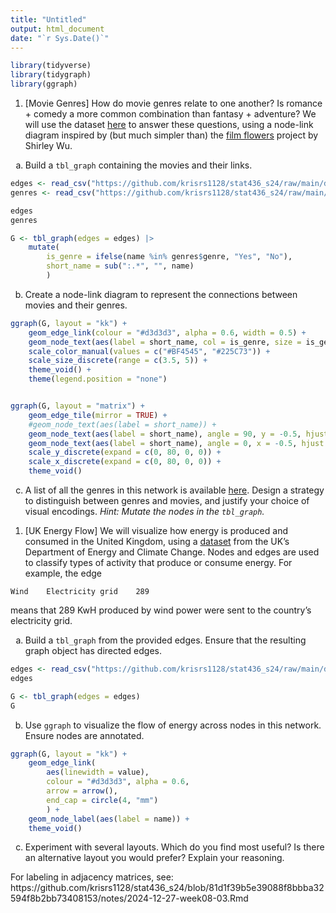 ```yaml
---
title: "Untitled"
output: html_document
date: "`r Sys.Date()`"
---
```


```r
library(tidyverse)
library(tidygraph)
library(ggraph)
```

1. [Movie Genres] How do movie genres relate to one another? Is romance + comedy
a more common combination than fantasy + adventure? We will use the dataset
[here](https://github.com/krisrs1128/stat436_s24/raw/main/data/movie_links.csv)
to answer these questions, using a node-link diagram inspired by (but much
simpler than) the [film flowers](https://observablehq.com/@sxywu/introduction-to-svg-and-d3-js) project
by Shirley Wu.

a. Build a `tbl_graph` containing the movies and their links.

```r
edges <- read_csv("https://github.com/krisrs1128/stat436_s24/raw/main/data/movie_links.csv")
genres <- read_csv("https://github.com/krisrs1128/stat436_s24/raw/main/data/genres.csv")

edges
genres

G <- tbl_graph(edges = edges) |>
    mutate(
        is_genre = ifelse(name %in% genres$genre, "Yes", "No"),
        short_name = sub(":.*", "", name)
        )


```

b. Create a node-link diagram to represent the connections between movies and
their genres.

```r
ggraph(G, layout = "kk") +
    geom_edge_link(colour = "#d3d3d3", alpha = 0.6, width = 0.5) +
    geom_node_text(aes(label = short_name, col = is_genre, size = is_genre)) +
    scale_color_manual(values = c("#BF4545", "#225C73")) +
    scale_size_discrete(range = c(3.5, 5)) +
    theme_void() +
    theme(legend.position = "none")


ggraph(G, layout = "matrix") +
    geom_edge_tile(mirror = TRUE) +
    #geom_node_text(aes(label = short_name)) +
    geom_node_text(aes(label = short_name), angle = 90, y = -0.5, hjust = 1) +
    geom_node_text(aes(label = short_name), angle = 0, x = -0.5, hjust = 1) +
    scale_y_discrete(expand = c(0, 80, 0, 0)) +
    scale_x_discrete(expand = c(0, 80, 0, 0)) +
    theme_void()
```

c. A list of all the genres in this network is available
[here](https://github.com/krisrs1128/stat992_f23/blob/main/activities/week9/genres.csv).
Design a strategy to distinguish between genres and movies, and justify your
choice of visual encodings. _Hint: Mutate the nodes in the `tbl_graph`._


1. [UK Energy Flow] We will visualize how energy is produced and consumed in the
United Kingdom, using a [dataset](https://github.com/krisrs1128/stat436_s24/raw/main/data/energy.csv) from the UK's Department of Energy and Climate
Change. Nodes and edges are used to classify types of activity that produce or
consume energy. For example, the edge

```
Wind    Electricity grid    289 
```

means that 289 KwH produced by wind power were sent to the country's electricity grid.

a. Build a `tbl_graph` from the provided edges. Ensure that the resulting
graph object has directed edges.

```r
edges <- read_csv("https://github.com/krisrs1128/stat436_s24/raw/main/data/energy.csv")
edges

G <- tbl_graph(edges = edges)
G
```

b. Use `ggraph` to visualize the flow of energy across nodes in this
network. Ensure nodes are annotated.

```r
ggraph(G, layout = "kk") +
    geom_edge_link(
        aes(linewidth = value), 
        colour = "#d3d3d3", alpha = 0.6,
        arrow = arrow(),
        end_cap = circle(4, "mm")
        ) +
    geom_node_label(aes(label = name)) +
    theme_void()

```

c. Experiment with several layouts. Which do you find most useful? Is there
an alternative layout you would prefer? Explain your reasoning.



For labeling in adjacency matrices, see: https://github.com/krisrs1128/stat436_s24/blob/81d1f39b5e39088f8bbba32594f8b2bb73408153/notes/2024-12-27-week08-03.Rmd